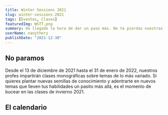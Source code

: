 ```yaml
---
title: Winter Sessions 2021
slug: winter-sessions-2021
tags: [Eventos, Clases]
featuredImg: WSTT.png
summary: Ha llegado la hora de dar un paso más. No te pierdas nuestras sesiones de temas diversos para dar un pasito más allá y aprender cosas nuevas. Desde bases de datos hasta experiencia de usuario.
userName: nanythery
publishDate: "2021-12-30"
---
```


## No paramos

Desde el 13 de diciembre de 2021 hasta el 31 de enero de 2022, nuestros profes impartirán clases monográficas sobre temas de lo más variado.
Si quieres plantar nuevas semillas de conocimiento y adentrarte en nuevos temas que lleven tus habilidades un pasito más allá, es el momento de bucear en las clases de invierno 2021.

## El calendario
